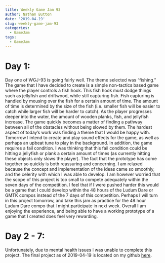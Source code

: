```yaml
---
title: Weekly Game Jam 93
author: Nathan Button
date: '2019-04-19'
slug: weekly-game-jam-93
categories:
  - GameJam
tags:
  - GameJam
---
```


# Day 1:

Day one of WGJ-93 is going fairly well.  The theme selected was "fishing."  The game that I have decided to create is a simple non-tactics based game where the player controls a fish hook.  This fish hook must dodge things such as jellyfish and driftwood, while still capturing fish.  Fish capturing is handled by mousing over the fish for a certain amount of time.  The amount of time is determined by the size of the fish (i.e. smaller fish will be easier to catch while larger fish will be harder to catch).  As the player progresses deeper into the water, the amount of wooden planks, fish, and jellyfish increase.  The game quickly becomes a matter of finding a pathway between all of the obstacles without being slowed by them.  The hardest aspect of today's work was finding a theme that I would be happy with.  Tomorrow I intend to create and play sound effects for the game, as well as perhaps an upbeat tune to play in the background.  In addition, the game requires a fail condition.  I was thinking that this fail condition could be hitting a jellyfish or plank a certain amount of times (as currently hitting these objects only slows the player).  The fact that the prototype has come together so quickly is both reassuring and concerning.  I am relaxed because the concept and implementation of the ideas came so smoothly, and the celerity with which I was able to develop.  I am however worried that the scope of this project is too small to compete adequately within the seven days of the competition.  I feel that if I were pushed harder this would be a game that I could develop within the 48 hours of the Ludum Dare or GMTK compos instead of the 7 days of this competition.  Perhaps I will turn in this project tomorrow, and take this jam as practice for the 48 hour Ludum Dare compo that I might participate in next week.  Overall I am enjoying the experience, and being able to have a working prototype of a game that I created does feel very rewarding.


# Day 2 - 7:
Unfortunately, due to mental health issues I was unable to complete this project.  The final project as of 2019-04-19 is located on my github 
[here](https://github.com/nate601/WGJ-93).
